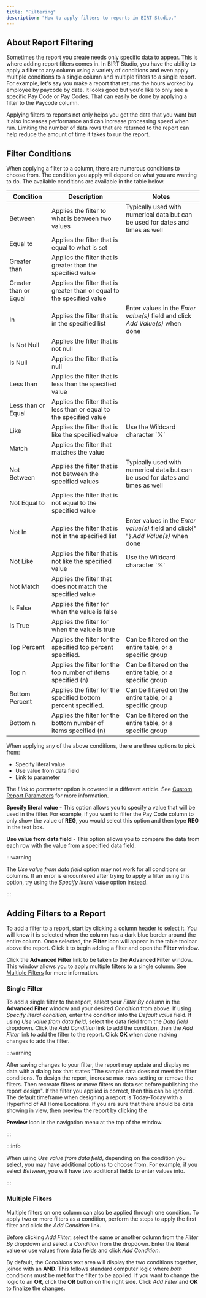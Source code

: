 ```yaml
---
title: "Filtering"
description: "How to apply filters to reports in BIRT Studio."
---
```



## About Report Filtering

Sometimes the report you create needs only specific data to appear. This is where adding report filters comes in. In BIRT Studio, you have the ability to apply a filter to any column using a variety of conditions and even apply multiple conditions to a single column and multiple filters to a single report. For example, let's say you make a report that returns the hours worked by employee by paycode by date. It looks good but you'd like to only see a specific Pay Code or Pay Codes. That can easily be done by applying a filter to the Paycode column.

Applying filters to reports not only helps you get the data that you want but it also increases performance and can increase processing speed when run. Limiting the number of data rows that are returned to the report can help reduce the amount of time it takes to run the report.

## Filter Conditions

When applying a filter to a column, there are numerous conditions to choose from. The condition you apply will depend on what you are wanting to do. The available conditions are available in the table below.

<div>
  <table className="hover-table">
    <thead>
      <tr>
        <th>Condition</th>
        <th>Description</th>
        <th>Notes</th>
      </tr>
    </thead>
    <tbody>
      <tr>
        <td>Between</td>
        <td>Applies the filter to what is between two values</td>
        <td>
          Typically used with numerical data but can be used for dates and times
          as well
        </td>
      </tr>
      <tr>
        <td>Equal to</td>
        <td>Applies the filter that is equal to what is set</td>
        <td></td>
      </tr>
      <tr>
        <td>Greater than</td>
        <td>Applies the filter that is greater than the specified value</td>
        <td></td>
      </tr>
      <tr>
        <td>Greater than or Equal</td>
        <td>
          Applies the filter that is greater than or equal to the specified
          value
        </td>
        <td></td>
      </tr>
      <tr>
        <td>In</td>
        <td>Applies the filter that is in the specified list</td>
        <td>
          Enter values in the <em>Enter value(s)</em> field and click <em>Add Value(s)</em> when done
        </td>
      </tr>
      <tr>
        <td>Is Not Null</td>
        <td>Applies the filter that is not null</td>
        <td></td>
      </tr>
      <tr>
        <td>Is Null</td>
        <td>Applies the filter that is null</td>
        <td></td>
      </tr>
      <tr>
        <td>Less than</td>
        <td>Applies the filter that is less than the specified value</td>
        <td></td>
      </tr>
      <tr>
        <td>Less than or Equal</td>
        <td>
          Applies the filter that is less than or equal to the specified value
        </td>
        <td></td>
      </tr>
      <tr>
        <td>Like</td>
        <td>Applies the filter that is like the specified value</td>
        <td>Use the Wildcard character `%`</td>
      </tr>
      <tr>
        <td>Match</td>
        <td>Applies the filter that matches the value</td>
        <td></td>
      </tr>
      <tr>
        <td>Not Between</td>
        <td>Applies the filter that is not between the specified values</td>
        <td>
          Typically used with numerical data but can be used for dates and times
          as well
        </td>
      </tr>
      <tr>
        <td>Not Equal to</td>
        <td>Applies the filter that is not equal to the specified value</td>
        <td></td>
      </tr>
      <tr>
        <td>Not In</td>
        <td>Applies the filter that is not in the specified list</td>
        <td>
          Enter values in the <em>Enter value(s)</em> field and click{" "}
          <em>Add Value(s)</em> when done
        </td>
      </tr>
      <tr>
        <td>Not Like</td>
        <td>Applies the filter that is not like the specified value</td>
        <td>Use the Wildcard character `%`</td>
      </tr>
      <tr>
        <td>Not Match</td>
        <td>Applies the filter that does not match the specified value</td>
        <td></td>
      </tr>
      <tr>
        <td>Is False</td>
        <td>Applies the filter for when the value is false</td>
        <td></td>
      </tr>
      <tr>
        <td>Is True</td>
        <td>Applies the filter for when the value is true</td>
        <td></td>
      </tr>
      <tr>
        <td>Top Percent</td>
        <td>Applies the filter for the specified top percent specified.</td>
        <td>Can be filtered on the entire table, or a specific group</td>
      </tr>
      <tr>
        <td>Top n</td>
        <td>Applies the filter for the top number of items specified (n)</td>
        <td>Can be filtered on the entire table, or a specific group</td>
      </tr>
      <tr>
        <td>Bottom Percent</td>
        <td>Applies the filter for the specified bottom percent specified.</td>
        <td>Can be filtered on the entire table, or a specific group</td>
      </tr>
      <tr>
        <td>Bottom n</td>
        <td>Applies the filter for the bottom number of items specified (n)</td>
        <td>Can be filtered on the entire table, or a specific group</td>
      </tr>
    </tbody>
  </table>
</div>

When applying any of the above conditions, there are three options to pick from:

- Specify literal value
- Use value from data field
- Link to parameter

The _Link to parameter_ option is covered in a different article. See [Custom Report Parameters](/docs/birt-studio/advanced/custom-report-parameters) for more information.

**Specify literal value** - This option allows you to specify a value that will be used in the filter. For example, if you want to filter the Pay Code column to only show the value of **REG**, you would select this option and then type **REG** in the text box.

**Use value from data field** - This option allows you to compare the data from each row with the value from a specified data field.

:::warning

The _Use value from data field_ option may not work for all conditions or columns. If an error is encountered after trying to apply a filter using this option, try using the _Specify literal value_ option instead.

:::

## Adding Filters to a Report

To add a filter to a report, start by clicking a column header to select it. You will know it is selected when the column has a dark blue border around the entire column. Once selected, the <Filter className="icon"/> **Filter** icon will appear in the table toolbar above the report. Click it to begin adding a filter and open the **Filter** window.

Click the **Advanced Filter** link to be taken to the **Advanced Filter** window. This window allows you to apply multiple filters to a single column. See [Multiple Filters](#multiple-filters) for more information.

### Single Filter

To add a single filter to the report, select your _Filter By_ column in the **Advanced Filter** window and your desired _Condition_ from above. If using _Specify literal condition_, enter the condition into the _Default value_ field. If using _Use value from data field_, select the data field from the _Data field_ dropdown. Click the _Add Condition_ link to add the condition, then the _Add Filter_ link to add the filter to the report. Click **OK** when done making changes to add the filter.

:::warning

After saving changes to your filter, the report may update and display no data with a dialog box that states "The sample data does not meet the filter conditions. To design the report, increase max rows setting or remove the filters. Then recreate filters or move filters on data set before publishing the report design". If the filter you applied is correct, then this can be ignored. The default timeframe when designing a report is Today-Today with a Hyperfind of All Home Locations. If you are sure that there should be data showing in view, then preview the report by clicking the <div className="youtube-icon" /> **Preview** icon in the navigation menu at the top of the window.

:::

:::info

When using _Use value from data field_, depending on the condition you select, you may have additional options to choose from. For example, if you select _Between_, you will have two additional fields to enter values into.

:::

### Multiple Filters

Multiple filters on one column can also be applied through one condition. To apply two or more filters as a condition, perform the steps to apply the first filter and click the _Add Condition_ link.

Before clicking _Add Filter_, select the same or another column from the _Filter By_ dropdown and select a _Condition_ from the dropdown. Enter the literal value or use values from data fields and click _Add Condition_.

By default, the _Conditions_ text area will display the two conditions together, joined with an **AND**. This follows standard computer logic where _both_ conditions must be met for the filter to be applied. If you want to change the logic to an **OR**, click the **OR** button on the right side. Click _Add Filter_ and **OK** to finalize the changes.
